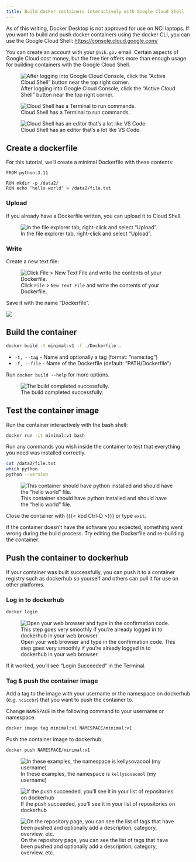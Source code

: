 ```yaml
---
title: Build docker containers interactively with Google Cloud Shell
---
```


As of this writing, Docker Desktop is not approved for use on NCI laptops.
If you want to build and push docker containers using the docker CLI, 
you can use the Google Cloud Shell: <https://console.cloud.google.com/>

You can create an account with your `@nih.gov` email.
Certain aspects of Google Cloud cost money, but the free tier offers more than
enough usage for building containers with the Google Cloud Shell.

![After logging into Google Cloud Console, click the "Active Cloud Shell" button near the top right corner.](img/cloud-console.png)

![Cloud Shell has a Terminal to run commands.](img/cloud-shell-terminal.png)

![Cloud Shell has an editor that's a lot like VS Code.](img/clous-shell-terminal.png)

## Create a dockerfile

For this tutorial, we'll create a minimal Dockerfile with these contents:

```
FROM python:3.11

RUN mkdir -p /data2/
RUN echo 'hello world' > /data2/file.txt
```

### Upload

If you already have a Dockerfile written, you can upload it to Cloud Shell.

![In the file explorer tab, right-click and select "Upload".](img/editor-upload.png)

### Write

Create a new text file:

![Click `File` > `New Text File` and write the contents of your Dockerfile.](img/file-new.png)

Save it with the name "Dockerfile".

![](img/dockerfile.png)

## Build the container

```sh
docker build -t minimal:v1 -f ./Dockerfile .
```

- `-t, --tag` - Name and optionally a tag (format: "name:tag")
- `-f, --file` - Name of the Dockerfile (default: "PATH/Dockerfile")

Run `docker build --help` for more options.

![The build completed successfully.](img/docker-build.png)

## Test the container image

Run the container interactively with the bash shell:

```sh
docker run -it minimal:v1 bash
```

Run any commands you wish inside the container to test that everything you need
was installed correctly.

```sh
cat /data2/file.txt
which python
python --version
```

![This container should have python installed and should have the "hello world" file.](img/docker-run-bash.png)

Close the container with {{{< kbd Ctrl-D >}}} or type `exit`.

If the container doesn't have the software you expected, 
something went wrong during the build process.
Try editing the Dockerfile and re-building the container.

## Push the container to dockerhub

If your container was built successfully, you can push it to a container registry
such as dockerhub so yourself and others can pull it for use on other platforms.

### Log in to dockerhub

```sh
docker login
```

![Open your web browser and type in the confirmation code. This step goes very smoothly if you're already logged in to dockerhub in your web browser.](img/docker-login.png)

If it worked, you'll see "Login Succeeded" in the Terminal.

### Tag & push the container image

Add a tag to the image with your username or the namespace on dockerhub (e.g.
`nciccbr`) that you want to push the container to.

Change `NAMESPACE` in the following command to your username or namespace.

```sh
docker image tag minimal:v1 NAMESPACE/minimal:v1
```

Push the container image to dockerhub:

```sh
docker push NAMESPACE/minimal:v1
```

![In these examples, the namespace is `kellysovacool` (my username)](img/docker-tag-push.png)

![If the push succeeded, you'll see it in your list of repositories on dockerhub](img/dockerhub-repos.png)

![On the repository page, you can see the list of tags that have been pushed and optionally add a description, category, overview, etc.](img/dockerhub-minimal.png)